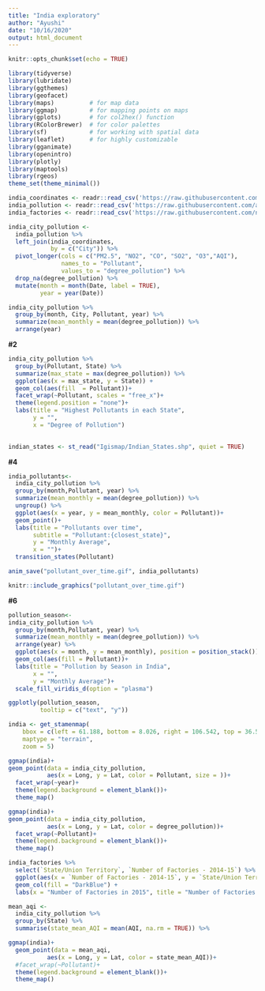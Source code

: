 ```yaml
---
title: "India exploratory"
author: "Ayushi"
date: "10/16/2020"
output: html_document
---
```


```r
knitr::opts_chunk$set(echo = TRUE)
```

```r
library(tidyverse)
library(lubridate)     
library(ggthemes)      
library(geofacet)     
library(maps)          # for map data
library(ggmap)         # for mapping points on maps
library(gplots)        # for col2hex() function
library(RColorBrewer)  # for color palettes
library(sf)            # for working with spatial data
library(leaflet)       # for highly customizable
library(gganimate)
library(openintro)
library(plotly)
library(maptools)
library(rgeos)
theme_set(theme_minimal())
```



```r
india_coordinates <- readr::read_csv('https://raw.githubusercontent.com/ayushi98/DS-project/main/Indian%20Cities%20Database.csv') #For Indian Cities' Latitude and Longitude
india_pollution <- readr::read_csv('https://raw.githubusercontent.com/ayushi98/DS-project/main/city_day.csv') #For Indian Cities' Pollution Levels
india_factories <- readr::read_csv('https://raw.githubusercontent.com/nicolehiggins/Pollution_Project/main/india_factory_data.csv') #For Indian Factories Data
```

```r
india_city_pollution <-
  india_pollution %>% 
  left_join(india_coordinates,
            by = c("City")) %>% 
  pivot_longer(cols = c("PM2.5", "NO2", "CO", "SO2", "O3","AQI"),
               names_to = "Pollutant",
               values_to = "degree_pollution") %>% 
  drop_na(degree_pollution) %>% 
  mutate(month = month(Date, label = TRUE),
         year = year(Date)) 

```


```r
india_city_pollution %>% 
  group_by(month, City, Pollutant, year) %>% 
  summarize(mean_monthly = mean(degree_pollution)) %>% 
  arrange(year)
```

**#2**

```r
india_city_pollution %>% 
  group_by(Pollutant, State) %>% 
  summarize(max_state = max(degree_pollution)) %>% 
  ggplot(aes(x = max_state, y = State)) +
  geom_col(aes(fill  = Pollutant))+
  facet_wrap(~Pollutant, scales = "free_x")+
  theme(legend.position = "none")+
  labs(title = "Highest Pollutants in each State",
       y = "",
       x = "Degree of Pollution")
  
```

```r
indian_states <- st_read("Igismap/Indian_States.shp", quiet = TRUE)
```

**#4**
```r
india_pollutants<-
  india_city_pollution %>% 
  group_by(month,Pollutant, year) %>% 
  summarize(mean_monthly = mean(degree_pollution)) %>%
  ungroup() %>% 
  ggplot(aes(x = year, y = mean_monthly, color = Pollutant))+
  geom_point()+
  labs(title = "Pollutants over time",
       subtitle = "Pollutant:{closest_state}",
       y = "Monthly Average",
       x = "")+
  transition_states(Pollutant)

anim_save("pollutant_over_time.gif", india_pollutants)  
```

```r
knitr::include_graphics("pollutant_over_time.gif")
```


**#6**
```r
pollution_season<-
india_city_pollution %>% 
  group_by(month,Pollutant, year) %>% 
  summarize(mean_monthly = mean(degree_pollution)) %>%
  arrange(year) %>% 
  ggplot(aes(x = month, y = mean_monthly), position = position_stack())+
  geom_col(aes(fill = Pollutant))+
  labs(title = "Pollution by Season in India",
       x = "",
       y = "Monthly Average")+
  scale_fill_viridis_d(option = "plasma")

ggplotly(pollution_season,
         tooltip = c("text", "y"))
```


```r
india <- get_stamenmap(
    bbox = c(left = 61.188, bottom = 8.026, right = 106.542, top = 36.502), 
    maptype = "terrain",
    zoom = 5)

ggmap(india)+
geom_point(data = india_city_pollution,
           aes(x = Long, y = Lat, color = Pollutant, size = ))+
  facet_wrap(~year)+
  theme(legend.background = element_blank())+
  theme_map()
```

```r
ggmap(india)+
geom_point(data = india_city_pollution, 
           aes(x = Long, y = Lat, color = degree_pollution))+
  facet_wrap(~Pollutant)+
  theme(legend.background = element_blank())+
  theme_map()
```

```r
india_factories %>% 
  select(`State/Union Territory`, `Number of Factories - 2014-15`) %>% 
  ggplot(aes(x = `Number of Factories - 2014-15`, y = `State/Union Territory`)) +
  geom_col(fill = "DarkBlue") +
  labs(x = "Number of Factories in 2015", title = "Number of Factories in Indian States")

```

```r
mean_aqi <- 
  india_city_pollution %>%
  group_by(State) %>% 
  summarise(state_mean_AQI = mean(AQI, na.rm = TRUE)) %>% 

ggmap(india)+
  geom_point(data = mean_aqi, 
           aes(x = Long, y = Lat, color = state_mean_AQI))+
  #facet_wrap(~Pollutant)+
  theme(legend.background = element_blank())+
  theme_map()
```